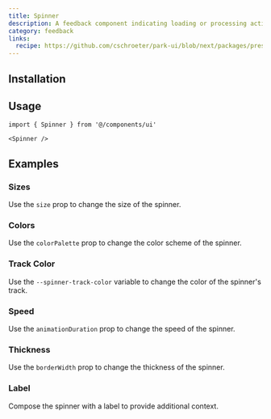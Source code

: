 ```yaml
---
title: Spinner
description: A feedback component indicating loading or processing activity.
category: feedback
links:
  recipe: https://github.com/cschroeter/park-ui/blob/next/packages/preset/src/recipes/spinner.ts
---
```


<ComponentExample name="basic" />

## Installation

<InstallationGuide />

## Usage

```tsx
import { Spinner } from '@/components/ui'
```

```tsx
<Spinner />
```

## Examples

### Sizes

Use the `size` prop to change the size of the spinner.

<ComponentExample name="sizes" />

### Colors

Use the `colorPalette` prop to change the color scheme of the spinner.

<ComponentExample name="colors" />

### Track Color

Use the `--spinner-track-color` variable to change the color of the spinner's track.

<ComponentExample name="track-color" />

### Speed

Use the `animationDuration` prop to change the speed of the spinner.

<ComponentExample name="speed" />

### Thickness

Use the `borderWidth` prop to change the thickness of the spinner.

<ComponentExample name="thickness" />

### Label

Compose the spinner with a label to provide additional context.

<ComponentExample name="label" />